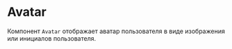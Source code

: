 

<Meta title="Компоненты/Avatar" of={AvatarStories} />

# Avatar

Компонент `Avatar` отображает аватар пользователя
в виде изображения или инициалов пользователя.

<Canvas of={AvatarStories.Default} />
